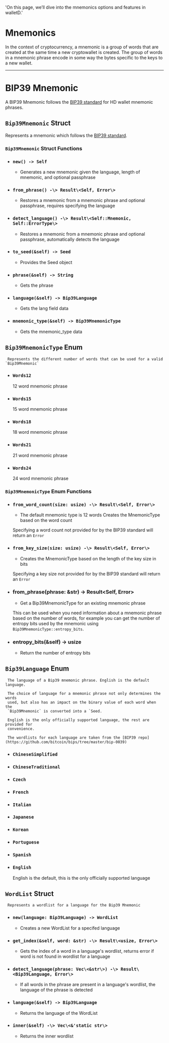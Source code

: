   'On this page, we’ll dive into the mnemonics options and features in walletD.'
  
# Mnemonics

In the context of cryptocurrency, a mnemonic is a group of words that are created at the same time a new cryptowallet is created. 
The group of words in a mnemonic phrase encode in some way the bytes specific to the keys to a new wallet.  

---

# BIP39 Mnemonic

A BIP39 Mnemonic follows the [BIP39 standard](https://github.com/bitcoin/bips/blob/master/bip-0039.mediawiki) for HD wallet mnemonic phrases.

## `Bip39Mnemonic` Struct 
	 
   Represents a mnemonic which follows the [BIP39 standard](https://github.com/bitcoin/bips/blob/master/bip-0039.mediawiki).
### `Bip39Mnemonic` Struct Functions

- ###  `new() -> Self` 
	 -	 Generates a new mnemonic given the language, length of mnemonic, and
	 optional passphrase

- ###  `from_phrase() -\> Result\<Self, Error\>` 
	 -	 Restores a mnemonic from a mnemonic phrase and optional passphrase,
	 requires specifying the language

- ###  `detect_language() -\> Result\<Self::Mnemonic, Self::ErrorType\> `
	 -	 Restores a mnemonic from a mnemonic phrase and optional passphrase,
	 automatically detects the language
- ###  `to_seed(&self) -> Seed` 
	 -	 Provides the Seed object
- ###  `phrase(&self) -> String` 
	 -	 Gets the phrase
- ###  `language(&self) -> Bip39Language` 
	 -	 Gets the lang field data
- ###  `mnemonic_type(&self) -> Bip39MnemonicType` 
	 -	 Gets the mnemonic_type data

## `Bip39MnemonicType` Enum
 	 Represents the different number of words that can be used for a valid `Bip39Mnemonic`
	
- ### `Words12` 
	 12 word mnemonic phrase
- ### `Words15` 
	 15 word mnemonic phrase
- ### `Words18` 
	 18 word mnemonic phrase
- ### `Words21` 
	 21 word mnemonic phrase
- ### `Words24`
	 24 word mnemonic phrase

### `Bip39MnemonicType` Enum Functions

- ### `from_word_count(size: usize) -\> Result\<Self, Error\>` 
	 -	 The default mnemonic type is 12 words
	 Creates the MnemonicType based on the word count
	
	 Specifying a word count not provided for by the BIP39 standard will
	 return an `Error`
	
	
- ###  `from_key_size(size: usize) -\> Result\<Self, Error\>` 
	 -	 Creates the MnemonicType based on the length of the key size in bits
	
	 Specifying a key size not provided for by the BIP39 standard will return
	 an `Error`
	
	
- ###  from_phrase(phrase: &str) -\> Result\<Self, Error\> 
	 -	 Get a Bip39MnemonicType for an existing mnemonic phrase
	
	 This can be used when you need information about a mnemonic phrase based
	 on the number of words, for example you can get the number of entropy bits used by the mnemonic
	 using `Bip39MnemonicType::entropy_bits`.
	
	
- ###  entropy_bits(&self) -> usize 
	 -	 Return the number of entropy bits

## `Bip39Language` Enum
	 The language of a Bip39 mnemonic phrase. English is the default language.
	
	 The choice of language for a mnemonic phrase not only determines the words
	 used, but also has an impact on the binary value of each word when the
	 `Bip39Mnemonic` is converted into a `Seed.
	
	 English is the only officially supported language, the rest are provided for
	 convenience.
	
	 The wordlists for each language are taken from the [BIP39 repo](https://github.com/bitcoin/bips/tree/master/bip-0039)

- ### `ChineseSimplified`
- ### `ChineseTraditional`
- ### `Czech`
- ### `French`
- ### `Italian`
- ### `Japanese`
- ### `Korean`
- ### `Portuguese`
- ### `Spanish`
- ### `English`
	 English is the default, this is the only officially supported language

## `WordList` Struct
	 Represents a wordlist for a language for the Bip39 Mnemonic

- ###  `new(language: Bip39Language) -> WordList` 
	 -	 Creates a new WordList for a specifed language

- ###  `get_index(&self, word: &str) -\> Result\<usize, Error\>` 
	 -	 Gets the index of a word in a language's wordlist, returns error if word
	 is not found in wordlist for a language

- ###  `detect_language(phrase: Vec\<&str\>) -\> Result\<Bip39Language, Error\>` 
	 -	 If all words in the phrase are present in a language's wordlist, the
	 language of the phrase is detected

- ###  `language(&self) -> Bip39Language` 
	 -	 Returns the language of the WordList

- ###  `inner(&self) -\> Vec\<&'static str\>` 
	 -	 Returns the inner wordlist
